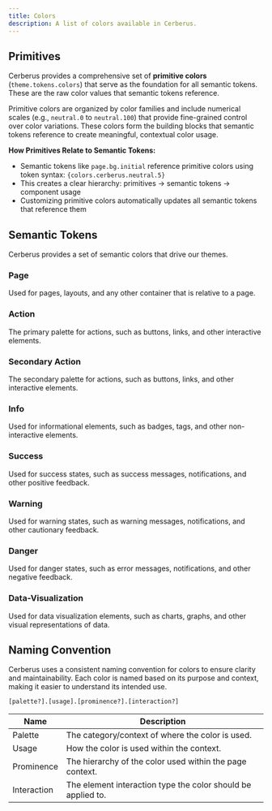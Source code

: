 ```yaml
---
title: Colors
description: A list of colors available in Cerberus.
---
```



## Primitives

Cerberus provides a comprehensive set of **primitive colors** (`theme.tokens.colors`) that serve as the foundation for all semantic tokens. These are the raw color values that semantic tokens reference.

<PrimitiveColorGroup />

Primitive colors are organized by color families and include numerical scales (e.g., `neutral.0` to `neutral.100`) that provide fine-grained control over color variations. These colors form the building blocks that semantic tokens reference to create meaningful, contextual color usage.

**How Primitives Relate to Semantic Tokens:**
- Semantic tokens like `page.bg.initial` reference primitive colors using token syntax: `{colors.cerberus.neutral.5}`
- This creates a clear hierarchy: primitives → semantic tokens → component usage
- Customizing primitive colors automatically updates all semantic tokens that reference them

## Semantic Tokens

Cerberus provides a set of semantic colors that drive our themes.

### Page

Used for pages, layouts, and any other container that is relative to a page.

<PaletteGroup palette="page" />

### Action

The primary palette for actions, such as buttons, links, and other interactive elements.

<PaletteGroup palette="action" />

### Secondary Action

The secondary palette for actions, such as buttons, links, and other interactive elements.

<PaletteGroup palette="secondaryAction" />

### Info

Used for informational elements, such as badges, tags, and other non-interactive elements.

<PaletteGroup palette="info" />

### Success

Used for success states, such as success messages, notifications, and other positive feedback.

<PaletteGroup palette="success" />

### Warning

Used for warning states, such as warning messages, notifications, and other cautionary feedback.

<PaletteGroup palette="warning" />

### Danger

Used for danger states, such as error messages, notifications, and other negative feedback.

<PaletteGroup palette="danger" />

### Data-Visualization

Used for data visualization elements, such as charts, graphs, and other visual representations of data.

<PaletteGroup palette="dataViz" />

## Naming Convention

Cerberus uses a consistent naming convention for colors to ensure clarity and maintainability. Each color is named based on its purpose and context, making it easier to understand its intended use.

```bash
[palette?].[usage].[prominence?].[interaction?]
```

| Name        | Description                                                    |
| ----------- | -------------------------------------------------------------- |
| Palette     | The category/context of where the color is used.               |
| Usage       | How the color is used within the context.                      |
| Prominence  | The hierarchy of the color used within the page context.       |
| Interaction | The element interaction type the color should be applied to.   |